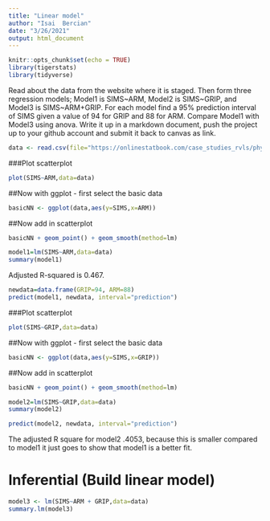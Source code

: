 ```yaml
---
title: "Linear model"
author: "Isai  Bercian"
date: "3/26/2021"
output: html_document
---
```


```r
knitr::opts_chunk$set(echo = TRUE)
library(tigerstats)
library(tidyverse)

```

Read about the data from the website where it is staged.  Then form three regression models; Model1 is SIMS~ARM, Model2 is SIMS~GRIP, and Model3 is SIMS~ARM+GRIP. For each model find a 95% prediction interval of SIMS given a value of 94  for GRIP and 88 for ARM. Compare Model1 with Model3 using anova. Write it up in a markdown document, push the project up to your github account and submit it back to canvas as link. 


```r
data <- read.csv(file="https://onlinestatbook.com/case_studies_rvls/physical_strength/data.txt",sep="",header=TRUE)
```

###Plot scatterplot

```r
plot(SIMS~ARM,data=data)
```

##Now with ggplot - first select the basic data

```r
basicNN <- ggplot(data,aes(y=SIMS,x=ARM))
```
##Now add in scatterplot

```r
basicNN + geom_point() + geom_smooth(method=lm)
```

```r
model1=lm(SIMS~ARM,data=data)
summary(model1)
```
Adjusted R-squared is 0.467.

```r
newdata=data.frame(GRIP=94, ARM=88)
predict(model1, newdata, interval="prediction")
```


###Plot scatterplot

```r
plot(SIMS~GRIP,data=data)
```

##Now with ggplot - first select the basic data

```r
basicNN <- ggplot(data,aes(y=SIMS,x=GRIP))
```
##Now add in scatterplot

```r
basicNN + geom_point() + geom_smooth(method=lm)
```

```r
model2=lm(SIMS~GRIP,data=data)
summary(model2)
```

```r
predict(model2, newdata, interval="prediction")
```


The adjusted R square for model2 .4053, because this is smaller compared to model1 it just goes to show that model1 is a better fit.

# Inferential  (Build linear model)
  
```r
model3 <- lm(SIMS~ARM + GRIP,data=data)
summary.lm(model3)
```

```r

```

